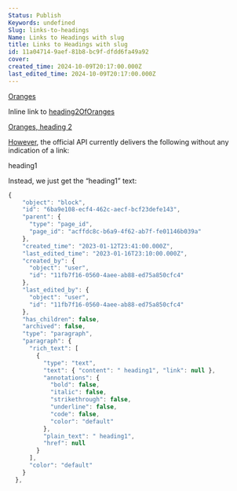 ```yaml
---
Status: Publish
Keywords: undefined
Slug: links-to-headings
Name: Links to Headings with slug
title: Links to Headings with slug
id: 11a04714-9aef-81b8-bc9f-dfdd6fa49a92
cover: 
created_time: 2024-10-09T20:17:00.000Z
last_edited_time: 2024-10-09T20:17:00.000Z
---
```




[Oranges](/Has%20inline%20db/Database/Oranges)


Inline link to [heading2OfOranges](/Has%20inline%20db/Database/Oranges)


[Oranges, heading 2](/Has%20inline%20db/Database/Oranges)


[However](/Has%20inline%20db/Database/Oranges), the official API currently delivers the following without any indication of a link:


 heading1


Instead, we just get the “heading1” text:


```javascript
{
    "object": "block",
    "id": "6ba9e108-ecf4-462c-aecf-bcf23defe143",
    "parent": {
      "type": "page_id",
      "page_id": "acffdc8c-b6a9-4f62-ab7f-fe01146b039a"
    },
    "created_time": "2023-01-12T23:41:00.000Z",
    "last_edited_time": "2023-01-16T23:10:00.000Z",
    "created_by": {
      "object": "user",
      "id": "11fb7f16-0560-4aee-ab88-ed75a850cfc4"
    },
    "last_edited_by": {
      "object": "user",
      "id": "11fb7f16-0560-4aee-ab88-ed75a850cfc4"
    },
    "has_children": false,
    "archived": false,
    "type": "paragraph",
    "paragraph": {
      "rich_text": [
        {
          "type": "text",
          "text": { "content": " heading1", "link": null },
          "annotations": {
            "bold": false,
            "italic": false,
            "strikethrough": false,
            "underline": false,
            "code": false,
            "color": "default"
          },
          "plain_text": " heading1",
          "href": null
        }
      ],
      "color": "default"
    }
  },
```

